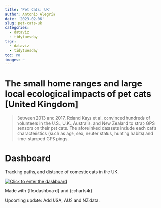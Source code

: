 ```yaml
---
title: 'Pet Cats: UK'
author: Antonio Alegría
date: '2023-02-06'
slug: pet-cats-uk
categories:
  - dataviz
  - tidytuesday
tags:
  - dataviz
  - tidytuesday
toc: no
images: ~
---
```


# The small home ranges and large local ecological impacts of pet cats [United Kingdom]


> Between 2013 and 2017, Roland Kays et al. convinced hundreds of volunteers in the U.S., U.K., Australia, and New Zealand to strap GPS sensors on their pet cats. The aforelinked datasets include each cat’s characteristics (such as age, sex, neuter status, hunting habits) and time-stamped GPS pings.


# Dashboard

Tracking paths, and distance of domestic cats in the UK.

[![Click to enter the dashboard](images/img-pet-cats.png)](https://antonioalegria.io/pet_cats_uk_tracking)

Made with {flexdashboard} and {echarts4r}

Upcoming update: Add USA, AUS and NZ data.